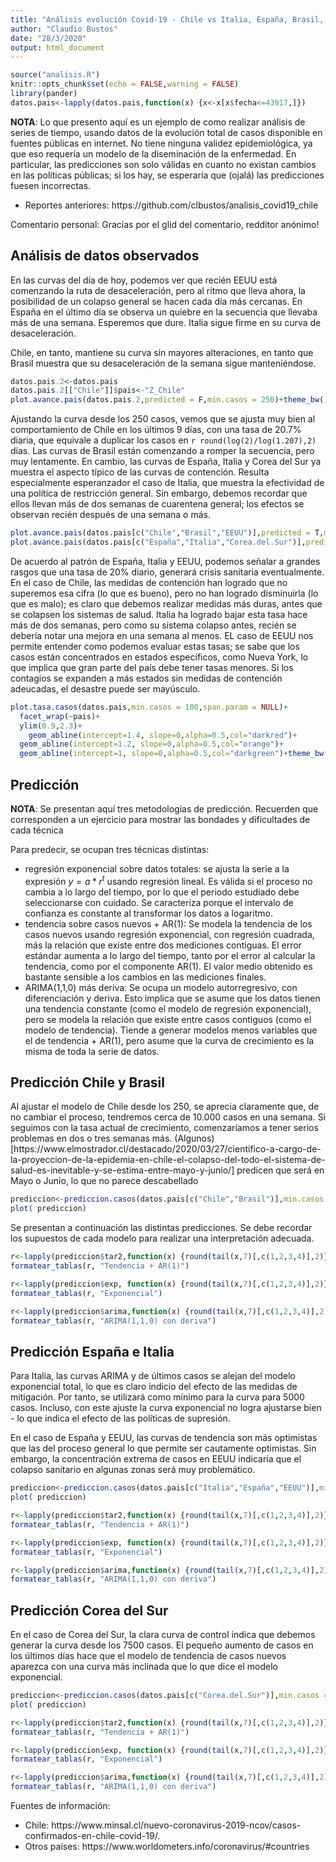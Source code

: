 ```yaml
---
title: "Análisis evolución Covid-19 - Chile vs Italia, España, Brasil, Corea del Sur (28/03/2020)"
author: "Claudio Bustos"
date: "28/3/2020"
output: html_document
---
```


```r
source("analisis.R")
knitr::opts_chunk$set(echo = FALSE,warning = FALSE)
library(pander)
datos.pais<-lapply(datos.pais,function(x) {x<-x[x$fecha<=43917,]})
```

**NOTA**: Lo que presento aquí es un ejemplo de como realizar análisis de series de tiempo, usando datos de la evolución total de casos disponible en fuentes públicas en internet. No tiene ninguna validez epidemiológica, ya que eso requería un modelo de la diseminación de la enfermedad. En particular, las predicciones son solo válidas en cuanto no existan cambios en las políticas públicas; si los hay, se esperaría que (ojalá) las predicciones fuesen incorrectas.

* Reportes anteriores: https://github.com/clbustos/analisis_covid19_chile

Comentario personal: Gracias por el glid del comentario, redditor anónimo!

## Análisis de datos observados

En las curvas del día de hoy, podemos ver que recién EEUU está comenzando la ruta de desaceleración, pero al ritmo que lleva ahora, la posibilidad de un colapso general se hacen cada día más cercanas. En España en el último día se observa un quiebre en la secuencia que llevaba más de una semana. Esperemos que dure. Italia sigue firme en su curva de desaceleración.

Chile, en tanto, mantiene su curva sin mayores alteraciones, en tanto que Brasil muestra que su desaceleración de la semana sigue manteniéndose.

```r
datos.pais.2<-datos.pais
datos.pais.2[["Chile"]]$pais<-"Z_Chile"
plot.avance.pais(datos.pais.2,predicted = F,min.casos = 250)+theme_bw()+viridis::scale_color_viridis(discrete=TRUE,direction = -1)
```


Ajustando la curva desde los 250 casos, vemos que se ajusta muy bien al comportamiento de Chile en los últimos 9 días, con una tasa de 20.7% diaria, que equivale a duplicar los casos en `r round(log(2)/log(1.207),2)` días. Las curvas de Brasil están comenzando a romper la secuencia, pero muy lentamente.
En cambio, las curvas de España, Italia y Corea del Sur ya muestra el aspecto típico de las curvas de contención. Resulta especialmente esperanzador el caso de Italia, que muestra la efectividad de una política de restricción general. Sin embargo, debemos recordar que ellos llevan más de dos semanas de cuarentena general; los efectos se observan recién después de una semana o más.

```r
plot.avance.pais(datos.pais[c("Chile","Brasil","EEUU")],predicted = T,min.casos = 250, span.param = NULL)+facet_wrap(~pais)
plot.avance.pais(datos.pais[c("España","Italia","Corea.del.Sur")],predicted = T,min.casos = 250, span.param = NULL)+facet_wrap(~pais)
```

De acuerdo al patrón de España, Italia y EEUU, podemos señalar a grandes rasgos que una tasa de 20% diario, generará crisis sanitaria eventualmente. En el caso de Chile, las medidas de contención han logrado que no superemos esa cifra (lo que es bueno), pero no han logrado disminuirla (lo que es malo); es claro que debemos realizar medidas más duras, antes que se colapsen los sistemas de salud. Italia ha logrado bajar esta tasa hace más de dos semanas, pero como su sistema colapso antes, recién se debería notar una mejora en una semana al menos. EL caso de EEUU nos permite entender como podemos evaluar estas tasas; se sabe que los casos están concentrados en estados específicos, como Nueva York, lo que implica que gran parte del país debe tener tasas menores. Si los contagios se expanden a más estados sin medidas de contención adeucadas, el desastre puede ser mayúsculo.


```r
plot.tasa.casos(datos.pais,min.casos = 100,span.param = NULL)+
  facet_wrap(~pais)+
  ylim(0.9,2.3)+
    geom_abline(intercept=1.4, slope=0,alpha=0.5,col="darkred")+
  geom_abline(intercept=1.2, slope=0,alpha=0.5,col="orange")+
  geom_abline(intercept=1, slope=0,alpha=0.5,col="darkgreen")+theme_bw()
```


## Predicción

**NOTA**: Se presentan aquí tres metodologías de predicción. Recuerden que corresponden a un ejercicio para mostrar las bondades y dificultades de cada técnica

Para predecir, se ocupan tres técnicas distintas:

* regresión exponencial sobre datos totales: se ajusta la serie a la expresión $y=a * r^t$ usando regresión lineal. Es válida si el proceso no cambia a lo largo del tiempo, por lo que el periodo estudiado debe seleccionarse con cuidado. Se caracteriza porque el intervalo de confianza es constante al transformar los datos a logaritmo. 
* tendencia sobre casos nuevos + AR(1): Se modela la tendencia de los casos nuevos usando regresión exponencial, con regresión cuadrada, más la relación que existe entre dos mediciones contiguas. El error estándar aumenta a lo largo del tiempo, tanto por el error al calcular la tendencia, como por el componente AR(1). El valor medio obtenido es bastante sensible a los cambios en las mediciones finales.
* ARIMA(1,1,0) más deriva: Se ocupa un modelo autorregresivo, con diferenciación y deriva. Esto implica que se asume que los datos tienen una tendencia constante (como el modelo de regresión exponencial), pero se modela la relación que existe entre casos contiguos (como el modelo de tendencia). Tiende a generar modelos menos variables que el de tendencia + AR(1), pero asume que la curva de crecimiento es la misma de toda la serie de datos.

## Predicción Chile y Brasil

Al ajustar el modelo de Chile desde los 250, se aprecia claramente que, de no cambiar el proceso, tendremos cerca de 10.000 casos en una semana. Si seguimos con la tasa actual de crecimiento, comenzaríamos a tener serios problemas en dos o tres semanas más. (Algunos)[https://www.elmostrador.cl/destacado/2020/03/27/cientifico-a-cargo-de-la-proyeccion-de-la-epidemia-en-chile-el-colapso-del-todo-el-sistema-de-salud-es-inevitable-y-se-estima-entre-mayo-y-junio/] predicen que será en Mayo o Junio, lo que no parece descabellado

```r
prediccion<-prediccion.casos(datos.pais[c("Chile","Brasil")],min.casos = 250)
plot( prediccion)
```

Se presentan a continuación las distintas predicciones. Se debe recordar los supuestos de cada modelo para realizar una interpretación adecuada.

```r
r<-lapply(prediccion$tar2,function(x) {round(tail(x,7)[,c(1,2,3,4)],2)})
formatear_tablas(r, "Tendencia + AR(1)")
```

```r
r<-lapply(prediccion$exp, function(x) {round(tail(x,7)[,c(1,2,3,4)],2)})
formatear_tablas(r, "Exponencial")
```

```r
r<-lapply(prediccion$arima,function(x) {round(tail(x,7)[,c(1,2,3,4)],2)})
formatear_tablas(r, "ARIMA(1,1,0) con deriva")
```


## Predicción España e Italia

Para Italia, las curvas ARIMA y de últimos casos se alejan del modelo exponencial total, lo que es claro indicio del efecto de las medidas de mitigación. Por tanto, se utilizará como mínimo para la curva para 5000 casos. Incluso, con este ajuste la curva exponencial no logra ajustarse bien - lo que indica el efecto de las políticas de supresión. 

En el caso de España y EEUU, las curvas de tendencia son más optimistas que las del proceso general lo que permite ser cautamente optimistas. Sin embargo, la concentración extrema de casos en EEUU indicaría que el colapso sanitario en algunas zonas será muy problemático.

```r
prediccion<-prediccion.casos(datos.pais[c("Italia","España","EEUU")],min.casos = 5000)
plot( prediccion)
```

```r
r<-lapply(prediccion$tar2,function(x) {round(tail(x,7)[,c(1,2,3,4)],2)})
formatear_tablas(r, "Tendencia + AR(1)")
```

```r
r<-lapply(prediccion$exp, function(x) {round(tail(x,7)[,c(1,2,3,4)],2)})
formatear_tablas(r, "Exponencial")
```


```r
r<-lapply(prediccion$arima,function(x) {round(tail(x,7)[,c(1,2,3,4)],2)})
formatear_tablas(r, "ARIMA(1,1,0) con deriva")
```

## Predicción Corea del Sur

En el caso de Corea del Sur, la clara curva de control indica que debemos generar la curva desde los 7500 casos. El pequeño aumento de casos en los últimos días hace que el modelo de tendencia de casos nuevos aparezca con una curva más inclinada que lo que dice el modelo exponencial.



```r
prediccion<-prediccion.casos(datos.pais[c("Corea.del.Sur")],min.casos = 7500)
plot( prediccion)
```

```r
r<-lapply(prediccion$tar2,function(x) {round(tail(x,7)[,c(1,2,3,4)],2)})
formatear_tablas(r, "Tendencia + AR(1)")
```

```r
r<-lapply(prediccion$exp, function(x) {round(tail(x,7)[,c(1,2,3,4)],2)})
formatear_tablas(r, "Exponencial")
```


```r
r<-lapply(prediccion$arima,function(x) {round(tail(x,7)[,c(1,2,3,4)],2)})
formatear_tablas(r, "ARIMA(1,1,0) con deriva")
```

Fuentes de información:

* Chile: https://www.minsal.cl/nuevo-coronavirus-2019-ncov/casos-confirmados-en-chile-covid-19/.
* Otros países: https://www.worldometers.info/coronavirus/#countries
